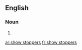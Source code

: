 ==English==

===Noun===
{{head|en|plural}}

# {{plural of|show stopper|lang=en}}

[[ar:show stoppers]]
[[fr:show stoppers]]